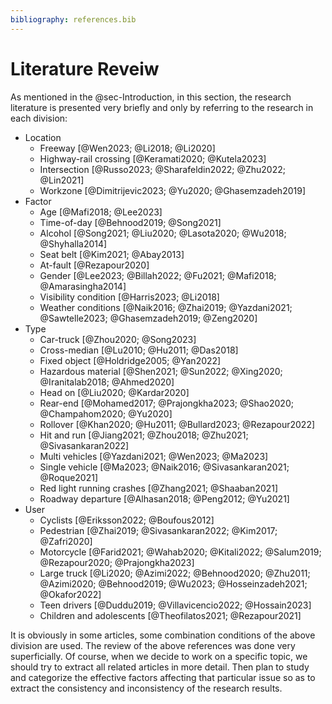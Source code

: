 ```yaml
---
bibliography: references.bib
---
```


# Literature Reveiw {#sec-Literature-Reveiw}

As mentioned in the @sec-Introduction, in this section, the research literature is presented very briefly and only by referring to the research in each division:

-   Location
    -   Freeway [@Wen2023; @Li2018; @Li2020]
    -   Highway-rail crossing [@Keramati2020; @Kutela2023]
    -   Intersection [@Russo2023; @Sharafeldin2022; @Zhu2022; @Lin2021]
    -   Workzone [@Dimitrijevic2023; @Yu2020; @Ghasemzadeh2019]
-   Factor
    -   Age [@Mafi2018; @Lee2023]
    -   Time-of-day [@Behnood2019; @Song2021]
    -   Alcohol [@Song2021; @Liu2020; @Lasota2020; @Wu2018; @Shyhalla2014]
    -   Seat belt [@Kim2021; @Abay2013]
    -   At-fault [@Rezapour2020]
    -   Gender [@Lee2023; @Billah2022; @Fu2021; @Mafi2018; @Amarasingha2014]
    -   Visibility condition [@Harris2023; @Li2018]
    -   Weather conditions [@Naik2016; @Zhai2019; @Yazdani2021; @Sawtelle2023; @Ghasemzadeh2019; @Zeng2020]
-   Type
    -   Car-truck [@Zhou2020; @Song2023]
    -   Cross-median [@Lu2010; @Hu2011; @Das2018]
    -   Fixed object [@Holdridge2005; @Yan2022]
    -   Hazardous material [@Shen2021; @Sun2022; @Xing2020; @Iranitalab2018; @Ahmed2020]
    -   Head on [@Liu2020; @Kardar2020]
    -   Rear-end [@Mohamed2017; @Prajongkha2023; @Shao2020; @Champahom2020; @Yu2020]
    -   Rollover [@Khan2020; @Hu2011; @Bullard2023; @Rezapour2022]
    -   Hit and run [@Jiang2021; @Zhou2018; @Zhu2021; @Sivasankaran2022]
    -   Multi vehicles [@Yazdani2021; @Wen2023; @Ma2023]
    -   Single vehicle [@Ma2023; @Naik2016; @Sivasankaran2021; @Roque2021]
    -   Red light running crashes [@Zhang2021; @Shaaban2021]
    -   Roadway departure [@Alhasan2018; @Peng2012; @Yu2021]
-   User
    -   Cyclists [@Eriksson2022; @Boufous2012]
    -   Pedestrian [@Zhai2019; @Sivasankaran2022; @Kim2017; @Zafri2020]
    -   Motorcycle [@Farid2021; @Wahab2020; @Kitali2022; @Salum2019; @Rezapour2020; @Prajongkha2023]
    -   Large truck [@Li2020; @Azimi2022; @Behnood2020; @Zhu2011; @Azimi2020; @Behnood2019; @Wu2023; @Hosseinzadeh2021; @Okafor2022]
    -   Teen drivers [@Duddu2019; @Villavicencio2022; @Hossain2023]
    -   Children and adolescents [@Theofilatos2021; @Rezapour2021]

It is obviously in some articles, some combination conditions of the above division are used. The review of the above references was done very superficially. Of course, when we decide to work on a specific topic, we should try to extract all related articles in more detail. Then plan to study and categorize the effective factors affecting that particular issue so as to extract the consistency and inconsistency of the research results.
